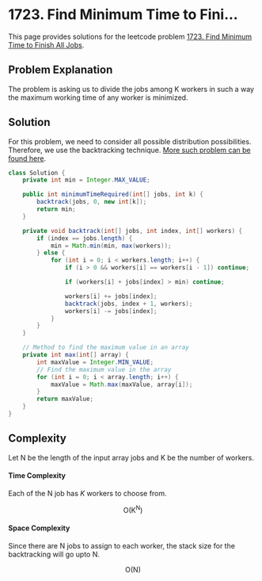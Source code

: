 
# 1723. Find Minimum Time to Fini...

This page provides solutions for the leetcode problem [1723. Find Minimum Time to Finish All Jobs](https://leetcode.com/problems/find-minimum-time-to-finish-all-jobs/description/).

## Problem Explanation

The problem is asking us to divide the jobs among $\text{K}$ workers in such a way the maximum working time of any worker is minimized.

## Solution

For this problem, we need to consider all possible distribution possibilities. Therefore, we use the backtracking technique. [More such problem can be found here](/data-structures-and-algorithms/backtracking).

<Tabs>
  <TabItem value="Java" label="Java" default>

```java
class Solution {
    private int min = Integer.MAX_VALUE;

    public int minimumTimeRequired(int[] jobs, int k) {
        backtrack(jobs, 0, new int[k]);
        return min;
    }

    private void backtrack(int[] jobs, int index, int[] workers) {
        if (index == jobs.length) {
            min = Math.min(min, max(workers));
        } else {
            for (int i = 0; i < workers.length; i++) {
                if (i > 0 && workers[i] == workers[i - 1]) continue;

                if (workers[i] + jobs[index] > min) continue;

                workers[i] += jobs[index];
                backtrack(jobs, index + 1, workers);
                workers[i] -= jobs[index];
            }
        }
    }

    // Method to find the maximum value in an array
    private int max(int[] array) {
        int maxValue = Integer.MIN_VALUE;
        // Find the maximum value in the array
        for (int i = 0; i < array.length; i++) {
            maxValue = Math.max(maxValue, array[i]);
        }
        return maxValue;
    }
}
```
</TabItem>
</Tabs>


## Complexity

Let $\text{N}$ be the length of the input array $\text{jobs}$ and $\text{K}$ be the number of workers.

#### Time Complexity 

Each of the $\text{N}$ job has $K$ workers to choose from.

$$
\text{O}(\text{K} ^ \text{N})
$$



#### Space Complexity

Since there are $\text{N}$ jobs to assign to each worker, the stack size for the backtracking will go upto $\text{N}$.

$$
\text{O}(\text{N})
$$